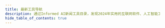 ```yaml
---
title: 最新工具导航
description: 通过Informed AI新闻工具目录，发现2024年实用的互联网软件、人工智能工具及产品！
hide_table_of_contents: true
---
```



<ResourcesSection />


<CardGrid>
	<CardItem truncate 
        title="Interactive AI Butterflies" 
        imgsrc="https://image.informedainews.com/btfl.jpeg"
        sources="https://www.butterflies.ai/landing" 
        info="与您的 AI 角色一起创建、聊天和闲逛。用于私人聊天、图像生成和叙事探索，并具备记忆功能。这是一个数字创意领域。" 
    />
</CardGrid>
